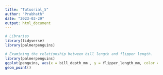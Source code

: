 ```yaml
---
title: "Tutuorial_5"
author: "Prabhath"
date: "2023-03-29"
output: html_document
---
```


```r
# Libraries
library(tidyverse)
library(palmerpenguins)
```
```r
# Examining the relationship between bill length and flipper length.
library(palmerpenguins)
ggplot(penguins, aes(x = bill_depth_mm , y = flipper_length_mm, color = species)) +
geom_point()
```


